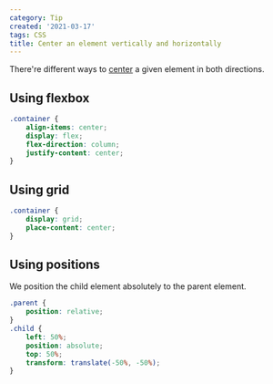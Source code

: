 ```yaml
---
category: Tip
created: '2021-03-17'
tags: CSS
title: Center an element vertically and horizontally
---
```


There're different ways to [center](https://phuoc.ng/collection/css-layout/centering) a given element in both directions.

## Using flexbox

```css
.container {
    align-items: center;
    display: flex;
    flex-direction: column;
    justify-content: center;
}
```

## Using grid

```css
.container {
    display: grid;
    place-content: center;
}
```

## Using positions

We position the child element absolutely to the parent element.

```css
.parent {
    position: relative;
}
.child {
    left: 50%;
    position: absolute;
    top: 50%;
    transform: translate(-50%, -50%);
}
```
